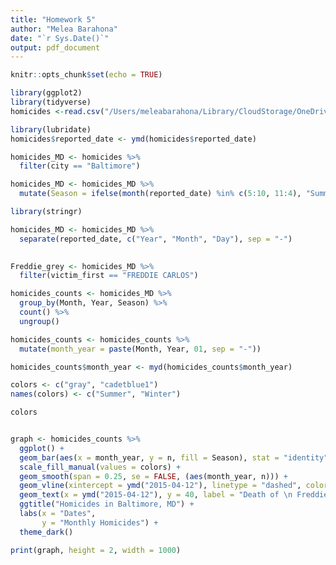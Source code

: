 ```yaml
---
title: "Homework 5"
author: "Melea Barahona"
date: "`r Sys.Date()`"
output: pdf_document
---
```


```r
knitr::opts_chunk$set(echo = TRUE)
```

```r
library(ggplot2)
library(tidyverse)
homicides <-read.csv("/Users/meleabarahona/Library/CloudStorage/OneDrive-Colostate/Second Year 2023-2024/ERHS535/Final_Project_MeleaB/data/homicide-data.csv")

library(lubridate)
homicides$reported_date <- ymd(homicides$reported_date)

homicides_MD <- homicides %>%
  filter(city == "Baltimore")

homicides_MD <- homicides_MD %>%
  mutate(Season = ifelse(month(reported_date) %in% c(5:10, 11:4), "Summer", "Winter"))

library(stringr)

homicides_MD <- homicides_MD %>%
  separate(reported_date, c("Year", "Month", "Day"), sep = "-") 
    

Freddie_grey <- homicides_MD %>%
  filter(victim_first == "FREDDIE CARLOS")

homicides_counts <- homicides_MD %>%
  group_by(Month, Year, Season) %>%
  count() %>%
  ungroup()

homicides_counts <- homicides_counts %>%
  mutate(month_year = paste(Month, Year, 01, sep = "-")) 

homicides_counts$month_year <- myd(homicides_counts$month_year)

colors <- c("gray", "cadetblue1")
names(colors) <- c("Summer", "Winter")

colors


graph <- homicides_counts %>%
  ggplot() +
  geom_bar(aes(x = month_year, y = n, fill = Season), stat = "identity") +
  scale_fill_manual(values = colors) +
  geom_smooth(span = 0.25, se = FALSE, (aes(month_year, n))) +
  geom_vline(xintercept = ymd("2015-04-12"), linetype = "dashed", color = "red") +
  geom_text(x = ymd("2015-04-12"), y = 40, label = "Death of \n Freddie Grey", hjust = 1.08, color = "white") +
  ggtitle("Homicides in Baltimore, MD") +
  labs(x = "Dates",
       y = "Monthly Homicides") +
  theme_dark()

print(graph, height = 2, width = 1000)

```



